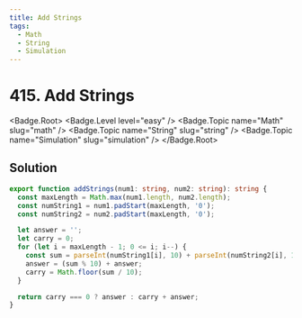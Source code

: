 ```yaml
---
title: Add Strings
tags:
  - Math
  - String
  - Simulation
---
```


# 415. Add Strings

<Badge.Root>
  <Badge.Level level="easy" />
  <Badge.Topic name="Math" slug="math" />
  <Badge.Topic name="String" slug="string" />
  <Badge.Topic name="Simulation" slug="simulation" />
</Badge.Root>

## Solution

```typescript filename="solution.ts" copy
export function addStrings(num1: string, num2: string): string {
  const maxLength = Math.max(num1.length, num2.length);
  const numString1 = num1.padStart(maxLength, '0');
  const numString2 = num2.padStart(maxLength, '0');

  let answer = '';
  let carry = 0;
  for (let i = maxLength - 1; 0 <= i; i--) {
    const sum = parseInt(numString1[i], 10) + parseInt(numString2[i], 10) + carry;
    answer = (sum % 10) + answer;
    carry = Math.floor(sum / 10);
  }

  return carry === 0 ? answer : carry + answer;
}
```

<ProblemLink
  codingSite="leetcode"
  href="https://leetcode.com/problems/add-strings"
  title="Add Strings"
/>
